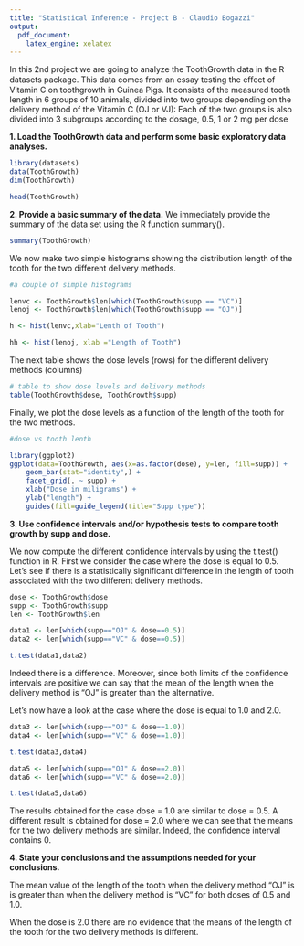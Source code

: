 ```yaml
---
title: "Statistical Inference - Project B - Claudio Bogazzi"
output:
  pdf_document:
    latex_engine: xelatex
---
```


In this 2nd project we are going to analyze the ToothGrowth data in the R datasets package.
This data comes from an essay testing the eﬀect of Vitamin C on toothgrowth in Guinea Pigs. 
It consists of the measured tooth length in 6 groups of 10 animals, 
divided into two groups depending on the delivery method of the Vitamin C (OJ or VJ):
Each of the two groups is also divided into 3 subgroups according to the dosage, 0.5, 1 or 2 mg per dose

**1. Load the ToothGrowth data and perform some basic exploratory data analyses.**

```r

library(datasets)
data(ToothGrowth)
dim(ToothGrowth)

head(ToothGrowth)

```


**2. Provide a basic summary of the data.**
We immediately provide the summary of the data set using the R function summary().

```r
summary(ToothGrowth)
```
We now make two simple histograms showing the distribution length of the tooth for the two
different delivery methods.
```r
#a couple of simple histograms

lenvc <- ToothGrowth$len[which(ToothGrowth$supp == "VC")]
lenoj <- ToothGrowth$len[which(ToothGrowth$supp == "OJ")]

h <- hist(lenvc,xlab="Lenth of Tooth")

hh <- hist(lenoj, xlab ="Length of Tooth")

```

The next table shows the dose levels (rows) for the different delivery methods (columns)

```r

# table to show dose levels and delivery methods
table(ToothGrowth$dose, ToothGrowth$supp)

```
Finally, we plot the dose levels as a function of the length of the tooth for the two methods.

```r
#dose vs tooth lenth

library(ggplot2)
ggplot(data=ToothGrowth, aes(x=as.factor(dose), y=len, fill=supp)) +
    geom_bar(stat="identity",) +
    facet_grid(. ~ supp) +
    xlab("Dose in miligrams") +
    ylab("length") +
    guides(fill=guide_legend(title="Supp type"))


```


**3. Use confidence intervals and/or hypothesis tests to compare tooth growth by supp and dose.**

We now compute the different confidence intervals by using the t.test() function in R.
First we consider the case where the dose is equal to 0.5. 
Let's see if there is a statistically significant
difference in the length of tooth associated with
the two different delivery methods.


```r

dose <- ToothGrowth$dose
supp <- ToothGrowth$supp
len <- ToothGrowth$len

data1 <- len[which(supp=="OJ" & dose==0.5)]
data2 <- len[which(supp=="VC" & dose==0.5)]

t.test(data1,data2)


```


Indeed there is a difference. Moreover, since both limits of the confidence intervals 
are positive we can say that the mean of the length when the delivery method is "OJ"
is greater than the alternative.

Let's now have a look at the case where the dose is equal to 1.0 and 2.0.

```r

data3 <- len[which(supp=="OJ" & dose==1.0)]
data4 <- len[which(supp=="VC" & dose==1.0)]

t.test(data3,data4)

data5 <- len[which(supp=="OJ" & dose==2.0)]
data6 <- len[which(supp=="VC" & dose==2.0)]

t.test(data5,data6)

```

The results obtained for the case dose = 1.0 are similar to dose = 0.5.
A different result is obtained for dose = 2.0 where we can see that the means
for the two delivery methods are similar. Indeed, the confidence interval
contains 0.

**4. State your conclusions and the assumptions needed for your conclusions.**

The mean value of the length of the tooth when the delivery method "OJ" is is greater than
when the delivery method is "VC" for both doses of 0.5 and 1.0.

When the dose is 2.0 there are no evidence that the means of the length of the tooth for
the two delivery methods is different.
